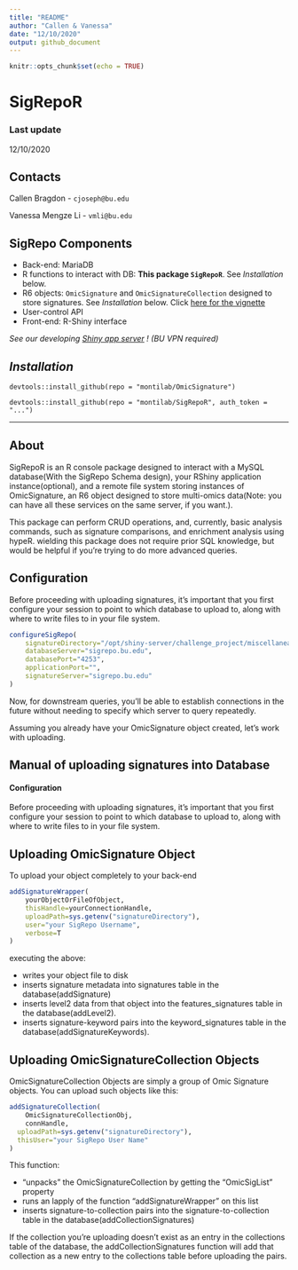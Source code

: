 ```yaml
---
title: "README"
author: "Callen & Vanessa"
date: "12/10/2020"
output: github_document
---
```


```r
knitr::opts_chunk$set(echo = TRUE)
```

# SigRepoR

### Last update
12/10/2020

## Contacts
Callen Bragdon - `cjoseph@bu.edu`  

Vanessa Mengze Li - `vmli@bu.edu`  

## SigRepo Components
- Back-end: MariaDB  
- R functions to interact with DB: **This package `SigRepoR`**. See *Installation* below. 
- R6 objects: `OmicSignature` and `OmicSignatureCollection` designed to store signatures. See *Installation* below. Click [here for the vignette](https://montilab.github.io/OmicSignature/articles/OmicSig_vignette.html)  
- User-control API  
- Front-end: R-Shiny interface  

*See our developing [Shiny app server](http://sigrepo.bu.edu:3838/app) ! (BU VPN required)*

## *Installation*
`devtools::install_github(repo = "montilab/OmicSignature")`  

`devtools::install_github(repo = "montilab/SigRepoR", auth_token = "...")`  

-----------------------------------------------------------------
## About

SigRepoR is an R console package designed to interact
with a MySQL database(With the SigRepo Schema design),
your RShiny application instance(optional), and a remote file
system storing instances of OmicSignature, an R6 object designed to store multi-omics data(Note: you can have all these services on the same server, if you want.).

This package can perform CRUD operations, and, currently, basic analysis commands, such as signature comparisons, and enrichment analysis using hypeR. wielding this package does not require prior SQL knowledge, but would be helpful if you're trying to do more advanced queries.


## Configuration

Before proceeding with uploading signatures, it's important that you 
first configure your session to point to which database to upload to,
along with where to write files to in your file system.

```r
configureSigRepo(
	signatureDirectory="/opt/shiny-server/challenge_project/miscellanea/signatures/",
	databaseServer="sigrepo.bu.edu",
	databasePort="4253",
	applicationPort="",
	signatureServer="sigrepo.bu.edu"
)
```

Now, for downstream queries, you'll be able to establish connections in the 
future without needing to specify which server to query repeatedly.

Assuming you already have your OmicSignature object created, let's work with
uploading.


## Manual of uploading signatures into Database
#### Configuration

Before proceeding with uploading signatures, it's important that you 
first configure your session to point to which database to upload to,
along with where to write files to in your file system.



## Uploading OmicSignature Object

To upload your object completely to your back-end

```r
addSignatureWrapper(
	yourObjectOrFileOfObject,
	thisHandle=yourConnectionHandle,
	uploadPath=sys.getenv("signatureDirectory"),
	user="your SigRepo Username",
	verbose=T
)
```

executing the above:

* writes your object file to disk
* inserts signature metadata into signatures table in the database(addSignature)
* inserts level2 data from that object into the features_signatures table
in the database(addLevel2).
* inserts signature-keyword pairs into the keyword_signatures table in the database(addSignatureKeywords).


## Uploading OmicSignatureCollection Objects

OmicSignatureCollection Objects are simply a group of Omic Signature objects.
You can upload such objects like this:

```r
addSignatureCollection(
	OmicSignatureCollectionObj, 
	connHandle,
  uploadPath=sys.getenv("signatureDirectory"), 
  thisUser="your SigRepo User Name"
)
```

This function:

* "unpacks" the OmicSignatureCollection by getting the "OmicSigList" property
* runs an lapply of the function "addSignatureWrapper" on this list
* inserts signature-to-collection pairs into the signature-to-collection table
in the database(addCollectionSignatures)

If the collection you're uploading doesn't exist as an entry in the collections
table of the database, the addCollectionSignatures function will add that collection as a new entry to the collections table before uploading the pairs.

